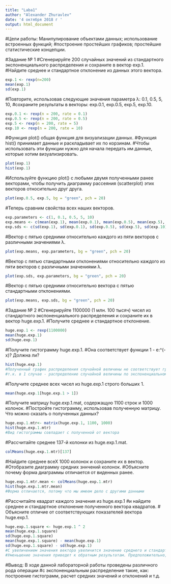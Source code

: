 ```yaml
---
title: "Laba1"
author: "Alexander Zhuravlev"
date: '4 октября 2018 г '
output: html_document
---
```


#Цели работы: Манипулирование объектами данных; использование встроенных функций;
#построение простейших графиков; простейшие статистические концепции.

#Задание № 1
#Сгенерируйте 200 случайных значений из стандартного экспоненциального распределения и сохраните в вектор exp.1. 
#Найдите среднее и стандартное отклонение из данных этого вектора.
```r
exp.1 <- rexp(n=200)
mean(exp.1)
sd(exp.1)
```

#Повторите, использовав следующие значения параметра λ: 0.1, 0.5, 5, 10, 
#сохраните результаты в векторы: exp.0.1, exp.0.5, exp.5, exp.10.
```r
exp.0.1 <- rexp(n = 200, rate = 0.1)
exp.0.5 <- rexp(n = 200, rate = 0.5)
exp.5 <- rexp(n = 200, rate = 5)
exp.10 <- rexp(n = 200, rate = 10)
```

#Функция plot() общая функция для визуализации данных.
#Функция hist() принимает данные и раскладывает их по корзинам.
#Чтобы использовать эти функции нужно для начала передать им данные, которые хотим визуализировать.
```r
plot(exp.1)
hist(exp.1)
```
#Используйте функцию plot() с любыми двумя полученными ранее векторами, чтобы получить диаграмму рассеяния (scatterplot) этих векторов относительно друг друга.
```r
plot(exp.0.5, exp.5, bg = "green", pch = 20)
```
#Теперь сравним свойства всех наших векторов.
```r
exp.parameters <- c(1, 0.1, 0.5, 5, 10)
exp.means <- c(mean(exp.1), mean(exp.0.1), mean(exp.0.5), mean(exp.5), mean(exp.10))
exp.sds <- c(sd(exp.1), sd(exp.0.1), sd(exp.0.5), sd(exp.5), sd(exp.10))
```
#Вектор с пятью средними относительно каждого из пяти векторов с различными значениями λ.
```r
plot(exp.means, exp.parameters, bg = "green", pch = 20)
```
#Вектор с пятью стандартными отклонениями относительно каждого из пяти векторов с различными значениями λ.
```r
plot(exp.sds, exp.parameters, bg = "green", pch = 20)
```
#Вектор с пятью средними относительно вектора с пятью стандартными отклонениями.
```r
plot(exp.means, exp.sds, bg = "green", pch = 20)
```

#Задание № 2
#Сгенерируйте 1100000 (1 млн. 100 тысяч) чисел из стандартного экспоненциального распределения и сохраните их в вектор huge.exp.1. 
#Получите среднее и стандартное отклонение.
```r
huge.exp.1 <- rexp(1100000)
mean(huge.exp.1)
sd(huge.exp.1)
```
#Получите гистограмму huge.exp.1.
#Она соответствует функции 1 - e:^(-x)? Должна ли?
```r
hist(huge.exp.1)
#Полученный график распределения случайной величины не соответствует графику соответствующей функции распределения и не должен, 
#т.к. в 1 случае - распределение случайной величины по экспоненциальному закону, а во втором - функция
```
#Получите среднее всех чисел из huge.exp.1 строго больших 1.
```r
mean(huge.exp.1[huge.exp.1 > 1])
```
#Получите матрицу huge.exp.1.mat, содержащую 1100 строк и 1000 колонок. 
#Постройте гистограмму, использовав полученную матрицу. Что можно сказать о полученных данных? 
```r
huge.exp.1.mtr<- matrix(huge.exp.1, 1100, 1000)
hist(huge.exp.1.mtr)
#Вид гистограммы совпадает с полученной от вектора
```
#Рассчитайте среднее 137-й колонки из huge.exp.1.mat.
```r
colMeans(huge.exp.1.mtr)[137]
```
#Найдите среднее всеХ 1000 колонок и сохраните их в вектор. 
#Отобразите диаграмму средних зннчений колонок.
#Объясните почему форма диаграммы отличается от виденных ранее.
```r
huge.exp.1.mtr.mean <- colMeans(huge.exp.1.mtr)
hist(huge.exp.1.mtr.mean)
#Форма отличается, потому что мы имеем дело с другими данными
```
#Рассчитайте квадрат каждого значения из huge.exp.1
#и найдите среднее и стандартное отклонение полученного вектора квадратов.
# Объясните отличие от соответствующих показателей вектора huge.exp.1. 
```r
huge.exp.1.square <- huge.exp.1 ^ 2
mean(huge.exp.1.square)
sd(huge.exp.1.square)
mean(huge.exp.1.square) - mean(huge.exp.1)
sd(huge.exp.1.square) - sd(huge.exp.1)
#С увеличением значения вектора увеличится значение среднего и стандартного отклонения, т.к. они находятся в числителе дроби
#Уменьшение значения приведет к обратным результатам. Предположительно, рассмотренные показатели у вектора квадратов будут больше
```

#Вывод: В ходе данной лабораторной работы проведены различного рода операции
#с экспоненциальным распределение такие, как: построение гистограмм, расчет средних значений и отклонений и т.д.
